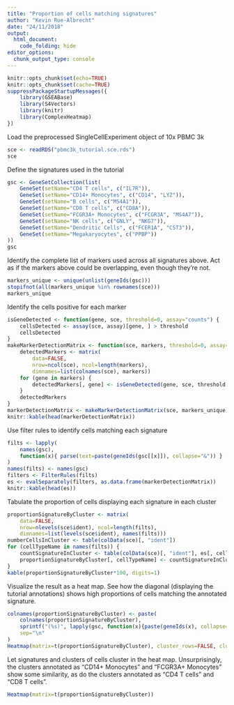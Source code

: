 ```yaml
---
title: "Proportion of cells matching signatures"
author: "Kevin Rue-Albrecht"
date: "24/11/2018"
output:
  html_document:
    code_folding: hide
editor_options: 
  chunk_output_type: console
---
```


```r
knitr::opts_chunk$set(echo=TRUE)
knitr::opts_chunk$set(cache=TRUE)
suppressPackageStartupMessages({
    library(GSEABase)
    library(S4Vectors)
    library(knitr)
    library(ComplexHeatmap)
})
```

Load the preprocessed SingleCellExperiment object of 10x PBMC 3k

```r
sce <- readRDS("pbmc3k_tutorial.sce.rds")
sce
```

Define the signatures used in the tutorial

```r
gsc <- GeneSetCollection(list(
    GeneSet(setName="CD4 T cells", c("IL7R")),
    GeneSet(setName="CD14+ Monocytes", c("CD14", "LYZ")),
    GeneSet(setName="B cells", c("MS4A1")),
    GeneSet(setName="CD8 T cells", c("CD8A")),
    GeneSet(setName="FCGR3A+ Monocytes", c("FCGR3A", "MS4A7")),
    GeneSet(setName="NK cells", c("GNLY", "NKG7")),
    GeneSet(setName="Dendritic Cells", c("FCER1A", "CST3")),
    GeneSet(setName="Megakaryocytes", c("PPBP"))
))
gsc
```

Identify the complete list of markers used across all signatures above.
Act as if the markers above could be overlapping, even though they're not.

```r
markers_unique <- unique(unlist(geneIds(gsc)))
stopifnot(all(markers_unique %in% rownames(sce)))
markers_unique
```

Identify the cells positive for each marker

```r
isGeneDetected <- function(gene, sce, threshold=0, assay="counts") {
    cellsDetected <- assay(sce, assay)[gene, ] > threshold
    cellsDetected
}
makeMarkerDetectionMatrix <- function(sce, markers, threshold=0, assay="counts") {
    detectedMarkers <- matrix(
        data=FALSE,
        nrow=ncol(sce), ncol=length(markers),
        dimnames=list(colnames(sce), markers))
    for (gene in markers) {
        detectedMarkers[, gene] <- isGeneDetected(gene, sce, threshold, assay)
    }
    detectedMarkers
}
markerDetectionMatrix <- makeMarkerDetectionMatrix(sce, markers_unique)
knitr::kable(head(markerDetectionMatrix))
```

Use filter rules to identify cells matching each signature

```r
filts <- lapply(
    names(gsc),
    function(x){ parse(text=paste(geneIds(gsc[[x]]), collapse="&")) }
)
names(filts) <- names(gsc)
filters <- FilterRules(filts)
es <- evalSeparately(filters, as.data.frame(markerDetectionMatrix))
knitr::kable(head(es))
```

Tabulate the proportion of cells displaying each signature in each cluster

```r
proportionSignatureByCluster <- matrix(
    data=FALSE,
    nrow=nlevels(sce$ident), ncol=length(filts),
    dimnames=list(levels(sce$ident), names(filts)))
numberCellsInCluster <- table(colData(sce)[, "ident"])
for (cellTypeName in names(filts)) {
    countSignatureInCluster <- table(colData(sce)[, "ident"], es[, cellTypeName])[, "TRUE"]
    proportionSignatureByCluster[, cellTypeName] <- countSignatureInCluster / numberCellsInCluster
}
kable(proportionSignatureByCluster*100, digits=1)
```

Visualize the result as a heat map.
See how the diagonal (displaying the tutorial annotations) shows high proportions of cells matching the annotated signature.

```r
colnames(proportionSignatureByCluster) <- paste(
    colnames(proportionSignatureByCluster),
    sprintf("(%s)", lapply(gsc, function(x){paste(geneIds(x), collapse=", ")})),
    sep="\n"
)
Heatmap(matrix=t(proportionSignatureByCluster), cluster_rows=FALSE, cluster_columns=FALSE)
```

Let signatures and clusters of cells cluster in the heat map.
Unsurprisingly, the clusters annotated as "CD14+ Monocytes" and "FCGR3A+ Monocytes" show some similarity, as do the clusters annotated as "CD4 T cells" and "CD8 T cells".

```r
Heatmap(matrix=t(proportionSignatureByCluster))
```
